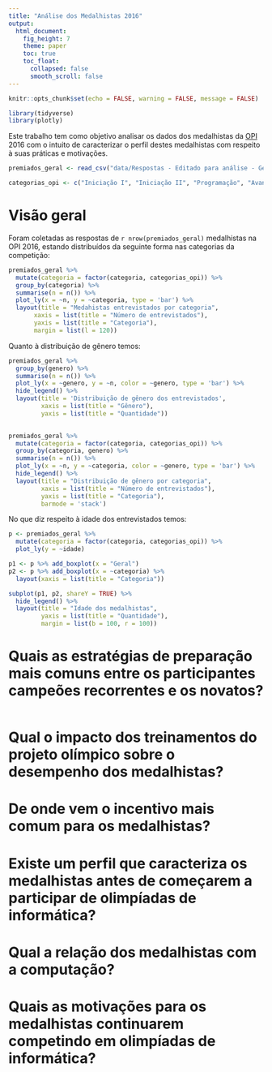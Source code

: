 ```yaml
---
title: "Análise dos Medalhistas 2016"
output: 
  html_document:
    fig_height: 7
    theme: paper
    toc: true
    toc_float:
      collapsed: false
      smooth_scroll: false
---
```


```r
knitr::opts_chunk$set(echo = FALSE, warning = FALSE, message = FALSE)
```

```r
library(tidyverse)
library(plotly)
```

Este trabalho tem como objetivo analisar os dados dos medalhistas da [OPI](http://www.dsc.ufcg.edu.br/~opi/) 2016 com o intuito de caracterizar o perfil destes medalhistas com respeito à suas práticas e motivações.


```r
premiados_geral <- read_csv("data/Respostas - Editado para análise - Geral.csv")

categorias_opi <- c("Iniciação I", "Iniciação II", "Programação", "Avançado Júnior", "Avançado Sênior")
```

# Visão geral

Foram coletadas as respostas de `r nrow(premiados_geral)` medalhistas na OPI 2016, estando distribuídos da seguinte forma nas categorias da competição:

```r
premiados_geral %>%
  mutate(categoria = factor(categoria, categorias_opi)) %>%
  group_by(categoria) %>%
  summarise(n = n()) %>%
  plot_ly(x = ~n, y = ~categoria, type = 'bar') %>%
  layout(title = "Medahistas entrevistados por categoria",
       xaxis = list(title = "Número de entrevistados"),
       yaxis = list(title = "Categoria"),
       margin = list(l = 120))
```

Quanto à distribuição de gênero temos:

```r
premiados_geral %>%
  group_by(genero) %>%
  summarise(n = n()) %>%
  plot_ly(x = ~genero, y = ~n, color = ~genero, type = 'bar') %>%
  hide_legend() %>%
  layout(title = 'Distribuição de gênero dos entrevistados',
         xaxis = list(title = "Gênero"),
         yaxis = list(title = "Quantidade"))
  
```

```r
premiados_geral %>%
  mutate(categoria = factor(categoria, categorias_opi)) %>%
  group_by(categoria, genero) %>%
  summarise(n = n()) %>%
  plot_ly(x = ~n, y = ~categoria, color = ~genero, type = 'bar') %>%
  hide_legend() %>%
  layout(title = "Distribuição de gênero por categoria",
         xaxis = list(title = "Número de entrevistados"),
         yaxis = list(title = "Categoria"),
         barmode = 'stack')
```

No que diz respeito à idade dos entrevistados temos:

```r
p <- premiados_geral %>%
  mutate(categoria = factor(categoria, categorias_opi)) %>%
  plot_ly(y = ~idade) 

p1 <- p %>% add_boxplot(x = "Geral")
p2 <- p %>% add_boxplot(x = ~categoria) %>%
  layout(xaxis = list(title = "Categoria"))

subplot(p1, p2, shareY = TRUE) %>%
  hide_legend() %>%
  layout(title = "Idade dos medalhistas",
         yaxis = list(title = "Quantidade"),
         margin = list(b = 100, r = 100))

```


# Quais as estratégias de preparação mais comuns entre os participantes campeões recorrentes e os novatos?

```r

```


# Qual o impacto dos treinamentos do projeto olímpico sobre o desempenho dos medalhistas?

# De onde vem o incentivo mais comum para os medalhistas?

# Existe um perfil que caracteriza os medalhistas antes de começarem a participar de olimpíadas de informática?

# Qual a relação dos medalhistas com a computação?

# Quais as motivações para os medalhistas continuarem competindo em olimpíadas de informática?
